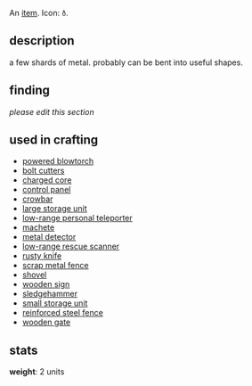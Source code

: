 {{FixTitle}}
An [[items|item]]. Icon: <code><nowiki>ð</nowiki></code>.

== description ==

a few shards of metal. probably can be bent into useful shapes.

== finding ==

''please edit this section''

== used in crafting ==

* [[powered blowtorch]]
* [[bolt cutters]]
* [[charged core]]
* [[control panel]]
* [[crowbar]]
* [[large storage unit]]
* [[low-range personal teleporter]]
* [[machete]]
* [[metal detector]]
* [[low-range rescue scanner]]
* [[rusty knife]]
* [[scrap metal fence]]
* [[shovel]]
* [[wooden sign]]
* [[sledgehammer]]
* [[small storage unit]]
* [[reinforced steel fence]]
* [[wooden gate]]

== stats ==

'''weight''': 2 units